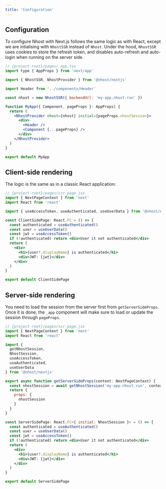 ```yaml
---
title: 'Configuration'
---
```


## Configuration

To configure Nhost with Next.js follows the same logic as with React, except we are intialising with `NhostSSR` instead of `Nhost`.
Under the hood, `NhostSSR` uses cookies to store the refresh token, and disables auto-refresh and auto-login when running on the server side.

```jsx
// {project-root}/pages/_app.tsx
import type { AppProps } from 'next/app'

import { NhostSSR, NhostProvider } from '@nhost/nextjs'

import Header from '../components/Header'

const nhost = new NhostSSR({ backendUrl: 'my-app.nhost.run' })

function MyApp({ Component, pageProps }: AppProps) {
  return (
    <NhostProvider nhost={nhost} initial={pageProps.nhostSession}>
      <div>
        <Header />
        <Component {...pageProps} />
      </div>
    </NhostProvider>
  )
}

export default MyApp
```

## Client-side rendering

The logic is the same as in a classic React application:

```jsx
// {project-root}/pages/csr-page.jsx
import { NextPageContext } from 'next'
import React from 'react'

import { useAccessToken, useAuthenticated, useUserData } from '@nhost/nextjs'

const ClientSidePage: React.FC = () => {
  const authenticated = useAuthenticated()
  const user = useUserData()
  const jwt = useAccessToken()
  if (!authenticated) return <div>User it not authenticated</div>
  return (
    <div>
      <h1>{user?.displayName} is authenticated</h1>
      <div>JWT: {jwt}</div>
    </div>
  )
}

export default ClientSidePage
```

## Server-side rendering

You need to load the session from the server first from `getServerSideProps`. Once it is done, the `_app` component will make sure to load or update the session through `pageProps`.

```jsx
// {project-root}/pages/ssr-page.jsx
import { NextPageContext } from 'next'
import React from 'react'

import {
  getNhostSession,
  NhostSession,
  useAccessToken,
  useAuthenticated,
  useUserData
} from '@nhost/nextjs'

export async function getServerSideProps(context: NextPageContext) {
  const nhostSession = await getNhostSession('my-app.nhost.run', context)
  return {
    props: {
      nhostSession
    }
  }
}

const ServerSidePage: React.FC<{ initial: NhostSession }> = () => {
  const authenticated = useAuthenticated()
  const user = useUserData()
  const jwt = useAccessToken()
  if (!authenticated) return <div>User it not authenticated</div>
  return (
    <div>
      <h1>{user?.displayName} is authenticated</h1>
      <div>JWT: {jwt}</div>
    </div>
  )
}

export default ServerSidePage
```
